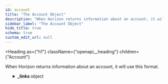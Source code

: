 ```yaml
---
id: account
title: "The Account Object"
description: "When Horizon returns information about an account, it will use this format."
sidebar_label: "The Account Object"
hide_title: true
schema: true
custom_edit_url: null
---
```



<Heading
  as={"h1"}
  className={"openapi__heading"}
  children={"Account"}
>
</Heading>



When Horizon returns information about an account, it will use this format.

<ul>
  <SchemaItem
    collapsible={true}
    className={"schemaItem"}
  >
    <details
      style={{}}
      className={"openapi-markdown__details"}
    >
      <summary
        style={{}}
      >
        <span
          className={"openapi-schema__container"}
        >
          <strong
            className={"openapi-schema__property"}
          >
            _links
          </strong><span
            className={"openapi-schema__name"}
          >
             object
          </span>
        </span>
      </summary><div
        style={{"marginLeft":"1rem"}}
      >
        <SchemaItem
          collapsible={true}
          className={"schemaItem"}
        >
          <details
            style={{}}
            className={"openapi-markdown__details"}
          >
            <summary
              style={{}}
            >
              <span
                className={"openapi-schema__container"}
              >
                <strong
                  className={"openapi-schema__property"}
                >
                  self
                </strong><span
                  className={"openapi-schema__name"}
                >
                   object
                </span><span
                  className={"openapi-schema__divider"}
                >
                  
                </span><span
                  className={"openapi-schema__required"}
                >
                  required
                </span>
              </span>
            </summary><div
              style={{"marginLeft":"1rem"}}
            >
              <SchemaItem
                collapsible={false}
                name={"href"}
                required={true}
                schemaName={"link"}
                qualifierMessage={undefined}
                schema={{"type":"string","format":"link"}}
              >
                
              </SchemaItem><SchemaItem
                collapsible={false}
                name={"templated"}
                required={false}
                schemaName={"boolean"}
                qualifierMessage={undefined}
                schema={{"type":"boolean"}}
              >
                
              </SchemaItem>
            </div>
          </details>
        </SchemaItem><SchemaItem
          collapsible={true}
          className={"schemaItem"}
        >
          <details
            style={{}}
            className={"openapi-markdown__details"}
          >
            <summary
              style={{}}
            >
              <span
                className={"openapi-schema__container"}
              >
                <strong
                  className={"openapi-schema__property"}
                >
                  transactions
                </strong><span
                  className={"openapi-schema__name"}
                >
                   object
                </span><span
                  className={"openapi-schema__divider"}
                >
                  
                </span><span
                  className={"openapi-schema__required"}
                >
                  required
                </span>
              </span>
            </summary><div
              style={{"marginLeft":"1rem"}}
            >
              <SchemaItem
                collapsible={false}
                name={"href"}
                required={true}
                schemaName={"link"}
                qualifierMessage={undefined}
                schema={{"type":"string","format":"link"}}
              >
                
              </SchemaItem><SchemaItem
                collapsible={false}
                name={"templated"}
                required={false}
                schemaName={"boolean"}
                qualifierMessage={undefined}
                schema={{"type":"boolean"}}
              >
                
              </SchemaItem>
            </div>
          </details>
        </SchemaItem><SchemaItem
          collapsible={true}
          className={"schemaItem"}
        >
          <details
            style={{}}
            className={"openapi-markdown__details"}
          >
            <summary
              style={{}}
            >
              <span
                className={"openapi-schema__container"}
              >
                <strong
                  className={"openapi-schema__property"}
                >
                  operations
                </strong><span
                  className={"openapi-schema__name"}
                >
                   object
                </span><span
                  className={"openapi-schema__divider"}
                >
                  
                </span><span
                  className={"openapi-schema__required"}
                >
                  required
                </span>
              </span>
            </summary><div
              style={{"marginLeft":"1rem"}}
            >
              <SchemaItem
                collapsible={false}
                name={"href"}
                required={true}
                schemaName={"link"}
                qualifierMessage={undefined}
                schema={{"type":"string","format":"link"}}
              >
                
              </SchemaItem><SchemaItem
                collapsible={false}
                name={"templated"}
                required={false}
                schemaName={"boolean"}
                qualifierMessage={undefined}
                schema={{"type":"boolean"}}
              >
                
              </SchemaItem>
            </div>
          </details>
        </SchemaItem><SchemaItem
          collapsible={true}
          className={"schemaItem"}
        >
          <details
            style={{}}
            className={"openapi-markdown__details"}
          >
            <summary
              style={{}}
            >
              <span
                className={"openapi-schema__container"}
              >
                <strong
                  className={"openapi-schema__property"}
                >
                  payments
                </strong><span
                  className={"openapi-schema__name"}
                >
                   object
                </span><span
                  className={"openapi-schema__divider"}
                >
                  
                </span><span
                  className={"openapi-schema__required"}
                >
                  required
                </span>
              </span>
            </summary><div
              style={{"marginLeft":"1rem"}}
            >
              <SchemaItem
                collapsible={false}
                name={"href"}
                required={true}
                schemaName={"link"}
                qualifierMessage={undefined}
                schema={{"type":"string","format":"link"}}
              >
                
              </SchemaItem><SchemaItem
                collapsible={false}
                name={"templated"}
                required={false}
                schemaName={"boolean"}
                qualifierMessage={undefined}
                schema={{"type":"boolean"}}
              >
                
              </SchemaItem>
            </div>
          </details>
        </SchemaItem><SchemaItem
          collapsible={true}
          className={"schemaItem"}
        >
          <details
            style={{}}
            className={"openapi-markdown__details"}
          >
            <summary
              style={{}}
            >
              <span
                className={"openapi-schema__container"}
              >
                <strong
                  className={"openapi-schema__property"}
                >
                  effects
                </strong><span
                  className={"openapi-schema__name"}
                >
                   object
                </span><span
                  className={"openapi-schema__divider"}
                >
                  
                </span><span
                  className={"openapi-schema__required"}
                >
                  required
                </span>
              </span>
            </summary><div
              style={{"marginLeft":"1rem"}}
            >
              <SchemaItem
                collapsible={false}
                name={"href"}
                required={true}
                schemaName={"link"}
                qualifierMessage={undefined}
                schema={{"type":"string","format":"link"}}
              >
                
              </SchemaItem><SchemaItem
                collapsible={false}
                name={"templated"}
                required={false}
                schemaName={"boolean"}
                qualifierMessage={undefined}
                schema={{"type":"boolean"}}
              >
                
              </SchemaItem>
            </div>
          </details>
        </SchemaItem><SchemaItem
          collapsible={true}
          className={"schemaItem"}
        >
          <details
            style={{}}
            className={"openapi-markdown__details"}
          >
            <summary
              style={{}}
            >
              <span
                className={"openapi-schema__container"}
              >
                <strong
                  className={"openapi-schema__property"}
                >
                  offers
                </strong><span
                  className={"openapi-schema__name"}
                >
                   object
                </span><span
                  className={"openapi-schema__divider"}
                >
                  
                </span><span
                  className={"openapi-schema__required"}
                >
                  required
                </span>
              </span>
            </summary><div
              style={{"marginLeft":"1rem"}}
            >
              <SchemaItem
                collapsible={false}
                name={"href"}
                required={true}
                schemaName={"link"}
                qualifierMessage={undefined}
                schema={{"type":"string","format":"link"}}
              >
                
              </SchemaItem><SchemaItem
                collapsible={false}
                name={"templated"}
                required={false}
                schemaName={"boolean"}
                qualifierMessage={undefined}
                schema={{"type":"boolean"}}
              >
                
              </SchemaItem>
            </div>
          </details>
        </SchemaItem><SchemaItem
          collapsible={true}
          className={"schemaItem"}
        >
          <details
            style={{}}
            className={"openapi-markdown__details"}
          >
            <summary
              style={{}}
            >
              <span
                className={"openapi-schema__container"}
              >
                <strong
                  className={"openapi-schema__property"}
                >
                  trades
                </strong><span
                  className={"openapi-schema__name"}
                >
                   object
                </span><span
                  className={"openapi-schema__divider"}
                >
                  
                </span><span
                  className={"openapi-schema__required"}
                >
                  required
                </span>
              </span>
            </summary><div
              style={{"marginLeft":"1rem"}}
            >
              <SchemaItem
                collapsible={false}
                name={"href"}
                required={true}
                schemaName={"link"}
                qualifierMessage={undefined}
                schema={{"type":"string","format":"link"}}
              >
                
              </SchemaItem><SchemaItem
                collapsible={false}
                name={"templated"}
                required={false}
                schemaName={"boolean"}
                qualifierMessage={undefined}
                schema={{"type":"boolean"}}
              >
                
              </SchemaItem>
            </div>
          </details>
        </SchemaItem><SchemaItem
          collapsible={true}
          className={"schemaItem"}
        >
          <details
            style={{}}
            className={"openapi-markdown__details"}
          >
            <summary
              style={{}}
            >
              <span
                className={"openapi-schema__container"}
              >
                <strong
                  className={"openapi-schema__property"}
                >
                  data
                </strong><span
                  className={"openapi-schema__name"}
                >
                   object
                </span><span
                  className={"openapi-schema__divider"}
                >
                  
                </span><span
                  className={"openapi-schema__required"}
                >
                  required
                </span>
              </span>
            </summary><div
              style={{"marginLeft":"1rem"}}
            >
              <SchemaItem
                collapsible={false}
                name={"href"}
                required={true}
                schemaName={"link"}
                qualifierMessage={undefined}
                schema={{"type":"string","format":"link"}}
              >
                
              </SchemaItem><SchemaItem
                collapsible={false}
                name={"templated"}
                required={false}
                schemaName={"boolean"}
                qualifierMessage={undefined}
                schema={{"type":"boolean"}}
              >
                
              </SchemaItem>
            </div>
          </details>
        </SchemaItem>
      </div>
    </details>
  </SchemaItem><SchemaItem
    collapsible={false}
    name={"id"}
    required={true}
    schemaName={"id (string)"}
    qualifierMessage={undefined}
    schema={{"description":"A unique identifier for this account.","examples":["GBKN6H24CCYVP5LPR5RU7PS545I3Q2DUKLCOX4N5GQRLT4XAL2ID3QBM"],"type":"string","title":"id"}}
  >
    
  </SchemaItem><SchemaItem
    collapsible={false}
    name={"account_id"}
    required={true}
    schemaName={"address (string)"}
    qualifierMessage={"**Possible values:** Value must match regular expression `G[A-Z0-9]{55}`"}
    schema={{"description":"This account's public key encoded in a base32 string representation.","examples":["GBKN6H24CCYVP5LPR5RU7PS545I3Q2DUKLCOX4N5GQRLT4XAL2ID3QBM"],"type":"string","pattern":"G[A-Z0-9]{55}","title":"address"}}
  >
    
  </SchemaItem><SchemaItem
    collapsible={false}
    name={"sequence"}
    required={true}
    schemaName={"sequence (string)"}
    qualifierMessage={"**Possible values:** Value must match regular expression `[0-9]+`"}
    schema={{"description":"This account's current sequence number. For use when submitting this account's next transaction.","type":"string","pattern":"[0-9]+","title":"sequence"}}
  >
    
  </SchemaItem><SchemaItem
    collapsible={false}
    name={"sequence_ledger"}
    required={false}
    schemaName={"uint32"}
    qualifierMessage={undefined}
    schema={{"description":"The unsigned 32-bit ledger number of the sequence number's [age](https://developers.stellar.org/docs/learn/glossary#sequence-number).","type":"integer","format":"uint32","title":"sequence_ledger"}}
  >
    
  </SchemaItem><SchemaItem
    collapsible={false}
    name={"sequence_time"}
    required={false}
    schemaName={"string"}
    qualifierMessage={undefined}
    schema={{"type":"string","description":"The unsigned 64-bit UNIX timestamp of the sequence number's [age](https://developers.stellar.org/docs/learn/glossary#sequence-number)."}}
  >
    
  </SchemaItem><SchemaItem
    collapsible={false}
    name={"subentry_count"}
    required={true}
    schemaName={"int32"}
    qualifierMessage={undefined}
    schema={{"description":"The number of subentries on this account.","type":"integer","format":"int32","title":"subentry_count"}}
  >
    
  </SchemaItem><SchemaItem
    collapsible={false}
    name={"inflation_destination"}
    required={false}
    schemaName={"address (string)"}
    qualifierMessage={"**Possible values:** Value must match regular expression `G[A-Z0-9]{55}`"}
    schema={{"type":"string","pattern":"G[A-Z0-9]{55}","title":"address"}}
  >
    
  </SchemaItem><SchemaItem
    collapsible={false}
    name={"home_domain"}
    required={false}
    schemaName={"string"}
    qualifierMessage={undefined}
    schema={{"type":"string","description":"The domain that hosts this account's `stellar.toml` file."}}
  >
    
  </SchemaItem><SchemaItem
    collapsible={false}
    name={"last_modified_ledger"}
    required={true}
    schemaName={"uint32"}
    qualifierMessage={undefined}
    schema={{"description":null,"type":"integer","format":"uint32","title":"last_modified_ledger"}}
  >
    
  </SchemaItem><SchemaItem
    collapsible={false}
    name={"last_modified_time"}
    required={true}
    schemaName={"string"}
    qualifierMessage={undefined}
    schema={{"type":"string","description":"The ID of the last ledger that included changes to this account."}}
  >
    
  </SchemaItem><SchemaItem
    collapsible={true}
    className={"schemaItem"}
  >
    <details
      style={{}}
      className={"openapi-markdown__details"}
    >
      <summary
        style={{}}
      >
        <span
          className={"openapi-schema__container"}
        >
          <strong
            className={"openapi-schema__property"}
          >
            thresholds
          </strong><span
            className={"openapi-schema__name"}
          >
             object
          </span><span
            className={"openapi-schema__divider"}
          >
            
          </span><span
            className={"openapi-schema__required"}
          >
            required
          </span>
        </span>
      </summary><div
        style={{"marginLeft":"1rem"}}
      >
        <div
          style={{"marginTop":".5rem","marginBottom":".5rem"}}
        >
          
          
          Operations have varying levels of access. This field specifies thresholds for different access levels, as well as the weight of the master key.
          
          
        </div><SchemaItem
          collapsible={false}
          name={"low_threshold"}
          required={false}
          schemaName={"integer"}
          qualifierMessage={undefined}
          schema={{"type":"integer"}}
        >
          
        </SchemaItem><SchemaItem
          collapsible={false}
          name={"med_threshold"}
          required={false}
          schemaName={"integer"}
          qualifierMessage={undefined}
          schema={{"type":"integer"}}
        >
          
        </SchemaItem><SchemaItem
          collapsible={false}
          name={"high_threshold"}
          required={false}
          schemaName={"integer"}
          qualifierMessage={undefined}
          schema={{"type":"integer"}}
        >
          
        </SchemaItem>
      </div>
    </details>
  </SchemaItem><SchemaItem
    collapsible={true}
    className={"schemaItem"}
  >
    <details
      style={{}}
      className={"openapi-markdown__details"}
    >
      <summary
        style={{}}
      >
        <span
          className={"openapi-schema__container"}
        >
          <strong
            className={"openapi-schema__property"}
          >
            flags
          </strong><span
            className={"openapi-schema__name"}
          >
             object
          </span><span
            className={"openapi-schema__divider"}
          >
            
          </span><span
            className={"openapi-schema__required"}
          >
            required
          </span>
        </span>
      </summary><div
        style={{"marginLeft":"1rem"}}
      >
        <div
          style={{"marginTop":".5rem","marginBottom":".5rem"}}
        >
          
          
          Flags denote the enabling/disabling of certain asset issuer privileges.
          
          
        </div><SchemaItem
          collapsible={false}
          name={"auth_required"}
          required={false}
          schemaName={"boolean"}
          qualifierMessage={undefined}
          schema={{"type":"boolean"}}
        >
          
        </SchemaItem><SchemaItem
          collapsible={false}
          name={"auth_revocable"}
          required={false}
          schemaName={"boolean"}
          qualifierMessage={undefined}
          schema={{"type":"boolean"}}
        >
          
        </SchemaItem><SchemaItem
          collapsible={false}
          name={"auth_immutable"}
          required={false}
          schemaName={"boolean"}
          qualifierMessage={undefined}
          schema={{"type":"boolean"}}
        >
          
        </SchemaItem><SchemaItem
          collapsible={false}
          name={"auth_clawback_enabled"}
          required={false}
          schemaName={"boolean"}
          qualifierMessage={undefined}
          schema={{"type":"boolean"}}
        >
          
        </SchemaItem>
      </div>
    </details>
  </SchemaItem><SchemaItem
    collapsible={true}
    className={"schemaItem"}
  >
    <details
      style={{}}
      className={"openapi-markdown__details"}
    >
      <summary
        style={{}}
      >
        <span
          className={"openapi-schema__container"}
        >
          <strong
            className={"openapi-schema__property"}
          >
            balances
          </strong><span
            className={"openapi-schema__name"}
          >
             object[]
          </span><span
            className={"openapi-schema__divider"}
          >
            
          </span><span
            className={"openapi-schema__required"}
          >
            required
          </span>
        </span>
      </summary><div
        style={{"marginLeft":"1rem"}}
      >
        <div
          style={{"marginTop":".5rem","marginBottom":".5rem"}}
        >
          
          
          The assets this account holds.
          
          
        </div><li>
          <div
            style={{"fontSize":"var(--ifm-code-font-size)","opacity":"0.6","marginLeft":"-.5rem","paddingBottom":".5rem"}}
          >
            Array [
          </div>
        </li><div>
          <span
            className={"badge badge--info"}
          >
            oneOf
          </span><SchemaTabs>
            <TabItem
              label={"BalanceLineNative"}
              value={"0-item-properties"}
            >
              <SchemaItem
                collapsible={false}
                name={"balance"}
                required={true}
                schemaName={"currency (string)"}
                qualifierMessage={"**Possible values:** Value must match regular expression `[0-9]+\\.[0-9]{7}`"}
                schema={{"type":"string","pattern":"[0-9]+\\.[0-9]{7}","title":"currency"}}
              >
                
              </SchemaItem><SchemaItem
                collapsible={false}
                name={"buying_liabilities"}
                required={true}
                schemaName={"currency (string)"}
                qualifierMessage={"**Possible values:** Value must match regular expression `[0-9]+\\.[0-9]{7}`"}
                schema={{"type":"string","pattern":"[0-9]+\\.[0-9]{7}","title":"currency"}}
              >
                
              </SchemaItem><SchemaItem
                collapsible={false}
                name={"selling_liabilities"}
                required={true}
                schemaName={"currency (string)"}
                qualifierMessage={"**Possible values:** Value must match regular expression `[0-9]+\\.[0-9]{7}`"}
                schema={{"type":"string","pattern":"[0-9]+\\.[0-9]{7}","title":"currency"}}
              >
                
              </SchemaItem><SchemaItem
                collapsible={false}
                name={"asset_type"}
                required={true}
                schemaName={"string"}
                qualifierMessage={"**Possible values:** [`native`, `credit_alphanum4`, `credit_alphanum12`, `liquidity_pool_shares`]"}
                schema={{"type":"string","enum":["native","credit_alphanum4","credit_alphanum12","liquidity_pool_shares"]}}
              >
                
              </SchemaItem>
            </TabItem><TabItem
              label={"BalanceLineAsset"}
              value={"1-item-properties"}
            >
              <SchemaItem
                collapsible={false}
                name={"balance"}
                required={true}
                schemaName={"currency (string)"}
                qualifierMessage={"**Possible values:** Value must match regular expression `[0-9]+\\.[0-9]{7}`"}
                schema={{"type":"string","pattern":"[0-9]+\\.[0-9]{7}","title":"currency"}}
              >
                
              </SchemaItem><SchemaItem
                collapsible={false}
                name={"buying_liabilities"}
                required={true}
                schemaName={"currency (string)"}
                qualifierMessage={"**Possible values:** Value must match regular expression `[0-9]+\\.[0-9]{7}`"}
                schema={{"type":"string","pattern":"[0-9]+\\.[0-9]{7}","title":"currency"}}
              >
                
              </SchemaItem><SchemaItem
                collapsible={false}
                name={"selling_liabilities"}
                required={true}
                schemaName={"currency (string)"}
                qualifierMessage={"**Possible values:** Value must match regular expression `[0-9]+\\.[0-9]{7}`"}
                schema={{"type":"string","pattern":"[0-9]+\\.[0-9]{7}","title":"currency"}}
              >
                
              </SchemaItem><SchemaItem
                collapsible={false}
                name={"asset_type"}
                required={true}
                schemaName={"string"}
                qualifierMessage={"**Possible values:** [`native`, `credit_alphanum4`, `credit_alphanum12`, `liquidity_pool_shares`]"}
                schema={{"type":"string","enum":["native","credit_alphanum4","credit_alphanum12","liquidity_pool_shares"]}}
              >
                
              </SchemaItem><SchemaItem
                collapsible={false}
                name={"limit"}
                required={true}
                schemaName={"currency (string)"}
                qualifierMessage={"**Possible values:** Value must match regular expression `[0-9]+\\.[0-9]{7}`"}
                schema={{"type":"string","pattern":"[0-9]+\\.[0-9]{7}","title":"currency"}}
              >
                
              </SchemaItem><SchemaItem
                collapsible={false}
                name={"sponsor"}
                required={false}
                schemaName={"address (string)"}
                qualifierMessage={"**Possible values:** Value must match regular expression `G[A-Z0-9]{55}`"}
                schema={{"type":"string","pattern":"G[A-Z0-9]{55}","title":"address"}}
              >
                
              </SchemaItem><SchemaItem
                collapsible={false}
                name={"last_modified_ledger"}
                required={true}
                schemaName={"uint32"}
                qualifierMessage={undefined}
                schema={{"type":"integer","format":"uint32","title":"last_modified_ledger"}}
              >
                
              </SchemaItem><SchemaItem
                collapsible={false}
                name={"is_authorized"}
                required={true}
                schemaName={"boolean"}
                qualifierMessage={undefined}
                schema={{"type":"boolean"}}
              >
                
              </SchemaItem><SchemaItem
                collapsible={false}
                name={"is_authorized_to_maintain_liabilities"}
                required={true}
                schemaName={"boolean"}
                qualifierMessage={undefined}
                schema={{"type":"boolean"}}
              >
                
              </SchemaItem><SchemaItem
                collapsible={false}
                name={"is_clawback_enabled"}
                required={false}
                schemaName={"boolean"}
                qualifierMessage={undefined}
                schema={{"type":"boolean"}}
              >
                
              </SchemaItem><SchemaItem
                collapsible={false}
                name={"asset_code"}
                required={true}
                schemaName={"string"}
                qualifierMessage={undefined}
                schema={{"type":"string"}}
              >
                
              </SchemaItem><SchemaItem
                collapsible={false}
                name={"asset_issuer"}
                required={true}
                schemaName={"address (string)"}
                qualifierMessage={"**Possible values:** Value must match regular expression `G[A-Z0-9]{55}`"}
                schema={{"type":"string","pattern":"G[A-Z0-9]{55}","title":"address"}}
              >
                
              </SchemaItem>
            </TabItem><TabItem
              label={"BalanceLineLiquidityPool"}
              value={"2-item-properties"}
            >
              <SchemaItem
                collapsible={false}
                name={"balance"}
                required={true}
                schemaName={"currency (string)"}
                qualifierMessage={"**Possible values:** Value must match regular expression `[0-9]+\\.[0-9]{7}`"}
                schema={{"type":"string","pattern":"[0-9]+\\.[0-9]{7}","title":"currency"}}
              >
                
              </SchemaItem><SchemaItem
                collapsible={false}
                name={"buying_liabilities"}
                required={true}
                schemaName={"currency (string)"}
                qualifierMessage={"**Possible values:** Value must match regular expression `[0-9]+\\.[0-9]{7}`"}
                schema={{"type":"string","pattern":"[0-9]+\\.[0-9]{7}","title":"currency"}}
              >
                
              </SchemaItem><SchemaItem
                collapsible={false}
                name={"selling_liabilities"}
                required={true}
                schemaName={"currency (string)"}
                qualifierMessage={"**Possible values:** Value must match regular expression `[0-9]+\\.[0-9]{7}`"}
                schema={{"type":"string","pattern":"[0-9]+\\.[0-9]{7}","title":"currency"}}
              >
                
              </SchemaItem><SchemaItem
                collapsible={false}
                name={"asset_type"}
                required={true}
                schemaName={"string"}
                qualifierMessage={"**Possible values:** [`native`, `credit_alphanum4`, `credit_alphanum12`, `liquidity_pool_shares`]"}
                schema={{"type":"string","enum":["native","credit_alphanum4","credit_alphanum12","liquidity_pool_shares"]}}
              >
                
              </SchemaItem><SchemaItem
                collapsible={false}
                name={"liquidity_pool_id"}
                required={true}
                schemaName={"string"}
                qualifierMessage={undefined}
                schema={{"type":"string"}}
              >
                
              </SchemaItem><SchemaItem
                collapsible={false}
                name={"limit"}
                required={true}
                schemaName={"currency (string)"}
                qualifierMessage={"**Possible values:** Value must match regular expression `[0-9]+\\.[0-9]{7}`"}
                schema={{"type":"string","pattern":"[0-9]+\\.[0-9]{7}","title":"currency"}}
              >
                
              </SchemaItem><SchemaItem
                collapsible={false}
                name={"last_modified_ledger"}
                required={true}
                schemaName={"uint32"}
                qualifierMessage={undefined}
                schema={{"type":"integer","format":"uint32","title":"last_modified_ledger"}}
              >
                
              </SchemaItem><SchemaItem
                collapsible={false}
                name={"sponsor"}
                required={false}
                schemaName={"address (string)"}
                qualifierMessage={"**Possible values:** Value must match regular expression `G[A-Z0-9]{55}`"}
                schema={{"type":"string","pattern":"G[A-Z0-9]{55}","title":"address"}}
              >
                
              </SchemaItem><SchemaItem
                collapsible={false}
                name={"is_authorized"}
                required={true}
                schemaName={"boolean"}
                qualifierMessage={undefined}
                schema={{"type":"boolean"}}
              >
                
              </SchemaItem><SchemaItem
                collapsible={false}
                name={"is_authorized_to_maintain_liabilities"}
                required={true}
                schemaName={"boolean"}
                qualifierMessage={undefined}
                schema={{"type":"boolean"}}
              >
                
              </SchemaItem><SchemaItem
                collapsible={false}
                name={"is_clawback_enabled"}
                required={false}
                schemaName={"boolean"}
                qualifierMessage={undefined}
                schema={{"type":"boolean"}}
              >
                
              </SchemaItem>
            </TabItem>
          </SchemaTabs>
        </div><li>
          <div
            style={{"fontSize":"var(--ifm-code-font-size)","opacity":"0.6","marginLeft":"-.5rem"}}
          >
            ]
          </div>
        </li>
      </div>
    </details>
  </SchemaItem><SchemaItem
    collapsible={true}
    className={"schemaItem"}
  >
    <details
      style={{}}
      className={"openapi-markdown__details"}
    >
      <summary
        style={{}}
      >
        <span
          className={"openapi-schema__container"}
        >
          <strong
            className={"openapi-schema__property"}
          >
            signers
          </strong><span
            className={"openapi-schema__name"}
          >
             object[]
          </span><span
            className={"openapi-schema__divider"}
          >
            
          </span><span
            className={"openapi-schema__required"}
          >
            required
          </span>
        </span>
      </summary><div
        style={{"marginLeft":"1rem"}}
      >
        <div
          style={{"marginTop":".5rem","marginBottom":".5rem"}}
        >
          
          
          The public keys and associated weights that can be used to authorize transactions for this account. Used for multi-sig.
          
          
        </div><li>
          <div
            style={{"fontSize":"var(--ifm-code-font-size)","opacity":"0.6","marginLeft":"-.5rem","paddingBottom":".5rem"}}
          >
            Array [
          </div>
        </li><SchemaItem
          collapsible={false}
          name={"key"}
          required={true}
          schemaName={"address (string)"}
          qualifierMessage={"**Possible values:** Value must match regular expression `G[A-Z0-9]{55}`"}
          schema={{"type":"string","pattern":"G[A-Z0-9]{55}","title":"address"}}
        >
          
        </SchemaItem><SchemaItem
          collapsible={false}
          name={"weight"}
          required={true}
          schemaName={"int32"}
          qualifierMessage={undefined}
          schema={{"type":"integer","format":"int32"}}
        >
          
        </SchemaItem><SchemaItem
          collapsible={false}
          name={"type"}
          required={true}
          schemaName={"string"}
          qualifierMessage={"**Possible values:** [`ed25519_public_key`, `sha256_hash`, `preauth_tx`]"}
          schema={{"type":"string","enum":["ed25519_public_key","sha256_hash","preauth_tx"]}}
        >
          
        </SchemaItem><SchemaItem
          collapsible={false}
          name={"sponsor"}
          required={false}
          schemaName={"address (string)"}
          qualifierMessage={"**Possible values:** Value must match regular expression `G[A-Z0-9]{55}`"}
          schema={{"type":"string","pattern":"G[A-Z0-9]{55}","title":"address"}}
        >
          
        </SchemaItem><li>
          <div
            style={{"fontSize":"var(--ifm-code-font-size)","opacity":"0.6","marginLeft":"-.5rem"}}
          >
            ]
          </div>
        </li>
      </div>
    </details>
  </SchemaItem><SchemaItem
    collapsible={false}
    name={"data"}
    required={true}
    schemaName={"object"}
    qualifierMessage={undefined}
    schema={{"type":"object","description":"An array of account data fields."}}
  >
    
  </SchemaItem><SchemaItem
    collapsible={false}
    name={"num_sponsoring"}
    required={true}
    schemaName={"integer"}
    qualifierMessage={undefined}
    schema={{"type":"integer","description":"The number of reserves sponsored by this account."}}
  >
    
  </SchemaItem><SchemaItem
    collapsible={false}
    name={"num_sponsored"}
    required={true}
    schemaName={"integer"}
    qualifierMessage={undefined}
    schema={{"type":"integer","description":"The number of reserves sponsored for this account."}}
  >
    
  </SchemaItem><SchemaItem
    collapsible={false}
    name={"sponsor"}
    required={false}
    schemaName={"address (string)"}
    qualifierMessage={"**Possible values:** Value must match regular expression `G[A-Z0-9]{55}`"}
    schema={{"type":"string","pattern":"G[A-Z0-9]{55}","title":"address","description":"The account ID of the sponsor who is paying the reserves for this account."}}
  >
    
  </SchemaItem><SchemaItem
    collapsible={false}
    name={"paging_token"}
    required={true}
    schemaName={"paging_token (string)"}
    qualifierMessage={undefined}
    schema={{"type":"string","description":"A cursor value for use in [pagination](https://developers.stellar.org/network/horizon/api-reference/structure/pagination).","title":"paging_token"}}
  >
    
  </SchemaItem>
</ul>
            